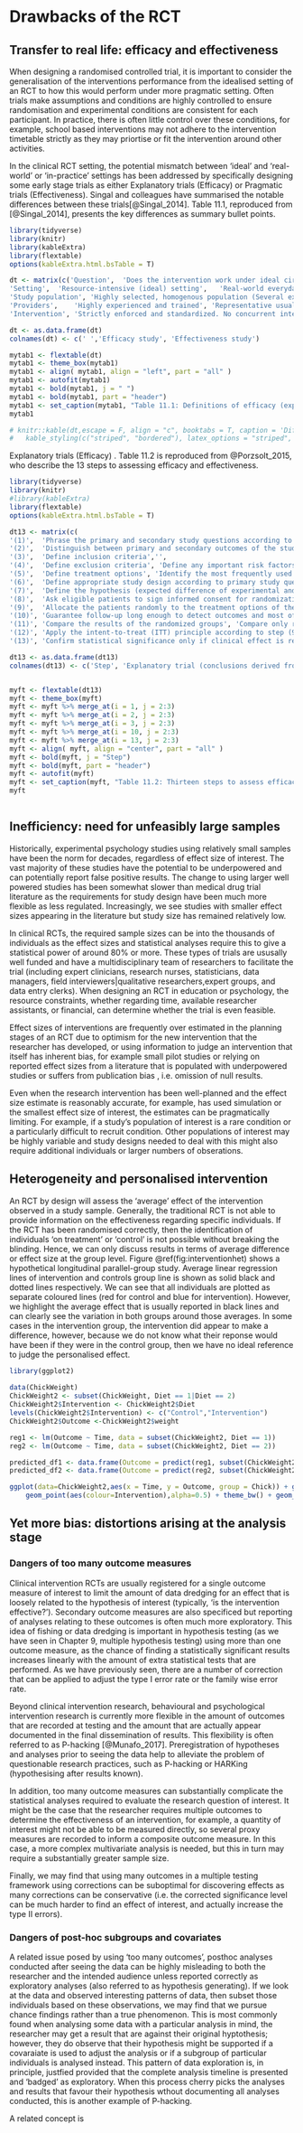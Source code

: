 # Drawbacks of the RCT

## Transfer to real life: efficacy and effectiveness

When designing a randomised controlled trial, it is important to consider the generalisation of the interventions performance from the idealised setting of an RCT to how this would perform under more pragmatic setting. Often trials make assumptions and conditions are highly controlled to ensure randomisation and experimental conditions are consistent for each participant. In practice, there is often little control over these conditions, for example, school based interventions may not adhere to the intervention timetable strictly as they may priortise or fit the intervention around other activities. 

In the clinical RCT setting, the potential mismatch between 'ideal' and 'real-world' or 'in-practice' settings has been addressed by specifically designing some early stage trials as either Explanatory trials (Efficacy) or Pragmatic trials (Effectiveness). Singal and colleagues have summarised the notable differences between these trials[@Singal_2014]. Table 11.1, reproduced from [@Singal_2014], presents the key differences as summary bullet points.
 
 
```r
library(tidyverse)
library(knitr)
library(kableExtra)
library(flextable)
options(kableExtra.html.bsTable = T)

dt <- matrix(c('Question',	'Does the intervention work under ideal circumstance?',	'Does the intervention work in real-world practice?',
'Setting',	'Resource-intensive (ideal) setting',	'Real-world everyday clinical setting',
'Study population',	'Highly selected, homogenous population (Several exclusion criteria)', 'Heterogeneous population (Few to no exclusion criteria)',
'Providers',	'Highly experienced and trained', 'Representative usual providers',
'Intervention',	'Strictly enforced and standardized. No concurrent interventions',	'Applied with flexibility. Concurrent interventions and cross-over permitted'),ncol=3,byrow=TRUE)

dt <- as.data.frame(dt)
colnames(dt) <- c(' ','Efficacy study',	'Effectiveness study')

mytab1 <- flextable(dt)
mytab1 <- theme_box(mytab1)
mytab1 <- align( mytab1, align = "left", part = "all" )
mytab1 <- autofit(mytab1)
mytab1 <- bold(mytab1, j = " ")
mytab1 <- bold(mytab1, part = "header")
mytab1 <- set_caption(mytab1, "Table 11.1: Definitions of efficacy (explanatory trial) and effectiveness (pragmatic trial) in trial designs")
mytab1

# knitr::kable(dt,escape = F, align = "c", booktabs = T, caption = 'Differences between efficacy and effectiveness studies') %>%
#   kable_styling(c("striped", "bordered"), latex_options = "striped", full_width = F)

``` 
 
Explanatory trials (Efficacy) . Table 11.2 is reproduced from @Porzsolt_2015, who describe the 13 steps to assessing efficacy and effectiveness.
 
 
```r
library(tidyverse)
library(knitr)
#library(kableExtra)
library(flextable)
options(kableExtra.html.bsTable = T)

dt13 <- matrix(c(
'(1)',	'Phrase the primary and secondary study questions according to the principles of evidence-based medicine','',
'(2)',	'Distinguish between primary and secondary outcomes of the study','',
'(3)',	'Define inclusion criteria','',
'(4)',	'Define exclusion criteria', 'Define any important risk factors related to any of the primary outcomes',
'(5)',	'Define treatment options',	'Identify the most frequently used treatments from existing database',
'(6)',	'Define appropriate study design according to primary study questions (superiority or equivalence or noninferiority study and set the limits for each study type)',	'Any pragmatic trial is a descriptive trial. There is only one common design for descriptive trials. Mention 95% CI',
'(7)',	'Define the hypothesis (expected difference of experimental and control), mention α-/β-error, calculate the needed number of patients to confirm the hypothesis', 'Any of the selected individual treatments is considered the best possible treatment (in the individual situation for the individual patient)',
'(8)',	'Ask eligible patients to sign informed consent for randomization, evaluation, and publication of data', 'Ask eligible patients to sign informed consent for evaluation and publication of data',
'(9)',	'Allocate the patients randomly to the treatment options of the trial',	'Allocate patients to treatment options according to individual preferences and results of shared decision making',
'(10)', 'Guarantee follow-up long enough to detect outcomes and most of the adverse effects','',
'(11)', 'Compare the results of the randomized groups',	'Compare only results of groups with identical baseline risks (ie, stratified according to high, intermediate, and low risk). Include results of the “any other treatment” group for specificity control',
'(12)', 'Apply the intent-to-treat (ITT) principle according to step (9)', 'Application of the ITT principle is not necessary as the risk groups were stratified',
'(13)', 'Confirm statistical significance only if clinical effect is relevant (save statistical energy)',''),ncol=3,byrow=TRUE)

dt13 <- as.data.frame(dt13)
colnames(dt13) <- c('Step',	'Explanatory trial (conclusions derived from experimental studies completed under ideal conditions)',	'Pragmatic trial (conclusions derived from observations of real-world health care)')


myft <- flextable(dt13)
myft <- theme_box(myft)
myft <- myft %>% merge_at(i = 1, j = 2:3)
myft <- myft %>% merge_at(i = 2, j = 2:3)
myft <- myft %>% merge_at(i = 3, j = 2:3)
myft <- myft %>% merge_at(i = 10, j = 2:3)
myft <- myft %>% merge_at(i = 13, j = 2:3)
myft <- align( myft, align = "center", part = "all" )
myft <- bold(myft, j = "Step")
myft <- bold(myft, part = "header")
myft <- autofit(myft)
myft <- set_caption(myft, "Table 11.2: Thirteen steps to assess efficacy (explanatory trial) and effectiveness (pragmatic trial)")
myft



```

 
## Inefficiency: need for unfeasibly large samples

Historically, experimental psychology studies using relatively small samples have been the norm for decades, regardless of effect size of interest. The vast majority of these studies have the potential to be underpowered and can potentially report false positive results. The change to using larger well powered studies has been somewhat slower than medical drug trial literature as the requirements for study design have been much more flexible as less regulated. Increasingly, we see studies with smaller effect sizes appearing in the literature but study size has remained relatively low. 

In clinical RCTs, the required sample sizes can be into the thousands of individuals as the effect sizes and statistical analyses require this to give a statistical power of around 80% or more. These types of trials are ususally well funded and have a multidisciplinary team of researchers to facilitate the trial (including expert clinicians, research nurses, statisticians, data managers, field interviewers|qualitative researchers,expert groups, and data entry clerks). When designing an RCT in education or psychology, the resource constraints, whether regarding time, available researcher assistants, or financial, can determine whether the trial is even feasible. 

Effect sizes of interventions are frequently over estimated in the planning stages of an RCT due to optimism for the new intervention that the researcher has developed, or using information to judge an intervention that itself has inherent bias, for example small pilot studies or relying on reported effect sizes from a literature that is populated with underpowered studies or suffers from publication bias , i.e. omission of null results.

Even when the research intervention has been well-planned and the effect size estimate is reasonably accurate, for example, has used simulation or the smallest effect size of interest, the estimates can be pragmatically limiting. For example, if a study's population of interest is a rare condition or a particularly difficult to recruit condition. Other populations of interest may be highly variable and study designs needed to deal with this might also require additional individuals or larger numbers of obserations. 


## Heterogeneity and personalised intervention

An RCT by design will assess the 'average' effect of the intervention observed in a study sample. Generally, the traditional RCT is not able to provide information on the effectiveness regarding specific individuals. If the RCT has been randomised correctly, then the identification of individuals 'on treatment' or 'control' is not possible without breaking the blinding. Hence, we can only discuss results in terms of average difference or effect size at the group level. Figure \@ref(fig:interventionhet) shows a hypothetical longitudinal parallel-group study. Average linear regression lines of intervention and controls group line is shown as solid black and dotted lines respectively. We can see that all individuals are plotted as separate coloured lines (red for control and blue for intervention). However, we highlight the average effect that is usually reported in black lines and can clearly see the variation in both groups around those averages. In some cases in the intervention group, the intervention did appear to make a difference, however, because we do not know what their reponse would have been if they were in the control group, then we have no ideal reference to judge the personalised effect.   

```r
library(ggplot2)
 
data(ChickWeight)
ChickWeight2 <- subset(ChickWeight, Diet == 1|Diet == 2)
ChickWeight2$Intervention <- ChickWeight2$Diet
levels(ChickWeight2$Intervention) <- c("Control","Intervention")
ChickWeight2$Outcome <-ChickWeight2$weight

reg1 <- lm(Outcome ~ Time, data = subset(ChickWeight2, Diet == 1))
reg2 <- lm(Outcome ~ Time, data = subset(ChickWeight2, Diet == 2))

predicted_df1 <- data.frame(Outcome = predict(reg1, subset(ChickWeight2, Diet == 1)), Time=subset(ChickWeight2, Diet == 1)$Time, Chick=subset(ChickWeight2, Diet == 1)$Chick)
predicted_df2 <- data.frame(Outcome = predict(reg2, subset(ChickWeight2, Diet == 2)), Time=subset(ChickWeight2, Diet == 2)$Time,Chick=subset(ChickWeight2, Diet == 2)$Chick)

ggplot(data=ChickWeight2,aes(x = Time, y = Outcome, group = Chick)) + geom_line(aes(colour=Intervention),alpha=0.5) +
    geom_point(aes(colour=Intervention),alpha=0.5) + theme_bw() + geom_line(data = predicted_df1, aes(x=Time, y=Outcome),linetype='dashed') + geom_line(data = predicted_df2, aes(x=Time, y=Outcome))


```


## Yet more bias: distortions arising at the analysis stage


### Dangers of too many outcome measures
 
Clinical intervention RCTs are usually registered for a single outcome measure of interest to limit the amount of data dredging for an effect that is loosely related to the hypothesis of interest (typically, 'is the intervention effective?'). Secondary outcome measures are also specificed but reporting of analyses relating to these outcomes is often much more exploratory. This idea of fishing or data dredging is important in hypothesis testing (as we have seen in Chapter 9, multiple hypothesis testing) using more than one outcome measure, as the chance of finding a statistically significant results increases linearly with the amount of extra statistical tests that are performed. As we have previously seen, there are a number of correction that can be applied to adjust the type I error rate or the family wise error rate. 

Beyond clinical intervention research, behavioural and psychological intervention research is currently more flexible in the amount of outcomes that are recorded at testing and the amount that are actually appear documented in the final dissemination of results. This flexibility is often referred to as P-hacking [@Munafo_2017]. Preregistration of hypotheses and analyses prior to seeing the data help to alleviate the problem of questionable research practices, such as P-hacking or HARKing (hypothesising after results known). 

In addition, too many outcome measures can substantially complicate the statistical analyses required to evaluate the research question of interest. It might be the case that the researcher requires multiple outcomes to determine the effectiveness of an intervention, for example, a quantity of interest might not be able to be measured directly, so several proxy measures are recorded to inform a composite outcome measure. In this case, a more complex multivariate analysis is needed, but this in turn may require a substantially greater sample size. 

Finally, we may find that using many outcomes in a multiple testing framework using corrections can be suboptimal for discovering effects as many corrections can be conservative (i.e. the corrected significance level can be much harder to find an effect of interest, and actually increase the type II errors). 
 
### Dangers of post-hoc subgroups and covariates

A related issue posed by using 'too many outcomes', posthoc analyses conducted after seeing the data can be highly misleading to both the researcher and the intended audience unless reported correctly as exploratory analyses (also referred to as hypothesis generating). If we look at the data and observed interesting patterns of data, then subset those individuals based on these observations, we may find that we pursue chance findings rather than a true phenomenon. This is most commonly found when analysing some data with a particular analysis in mind, the researcher may get a result that are against their original hyptothesis; however, they do observe that their hypothesis might be supported if a covaraiate is used to adjust the analysis or if a subgroup of particular individuals is analysed instead. This pattern of data exploration is, in principle, justfied provided that the complete analysis timeline is presented and 'badged' as exploratory. When this process cherry picks the analyses and results that favour their hypothesis wthout documenting all analyses conducted, this is another example of P-hacking.

A related concept is 
